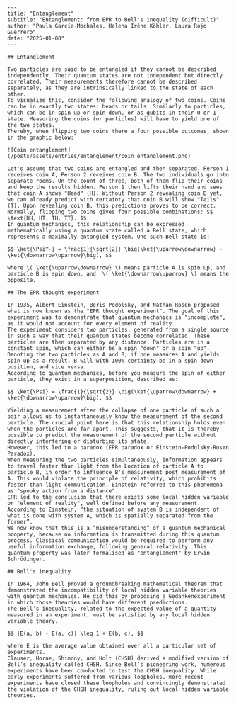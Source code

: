 ``` 
---
title: "Entanglement"
subtitle: "Entanglement: from EPR to Bell's inequality (difficult)"
author: "Paula García-Mochales, Helena Iréne Köhler, Laura Rojo Guerrero"
date: "2025-01-08"
---

## Entanglement

Two particles are said to be entangled if they cannot be described independently. Their quantum states are not independent but directly correlated. Their measurements therefore cannot be described separately, as they are intrinsically linked to the state of each other.
To visualize this, consider the following analogy of two coins. Coins can be in exactly two states: heads or tails. Similarly to particles, which can be in spin up or spin down, or as qubits in their O or 1 state. Measuring the coins (or particles) will have to yield one of the two states.
Thereby, when flipping two coins there a four possible outcomes, shown in the graphic below:

![Coin entanglement](/posts/assets/entries/entanglement/coin_entanglement.png)

Let's assume that two coins are entangled and then separated. Person 1 receives coin A, Person 2 receives coin B. The two individuals go into separate rooms. On the count of three, both of them flip their coins and keep the results hidden. Person 1 then lifts their hand and sees that coin A shows "Head" (H). Without Person 2 revealing coin B yet, we can already predict with certainty that coin B will show "Tails"(T). Upon revealing coin B, this predictions proves to be correct.
Normally, flipping two coins gives four possible combinations: $$ \text{HH, HT, TH, TT}. $$
In quantum mechanics, this relationship can be expressed mathematically using a quantum state called a Bell state, which represents a maximally entangled system. One such Bell state is:

$$ \ket{\Psi^-} = \frac{1}{\sqrt{2}} \big(\ket{\uparrow\downarrow} - \ket{\downarrow\uparrow}\big), $$

where \( \ket{\uparrow\downarrow} \) means particle A is spin up, and particle B is spin down, and  \( \ket{\downarrow\uparrow} \) means the opposite.

## The EPR thought experiment

In 1935, Albert Einstein, Boris Podolsky, and Nathan Rosen proposed what is now known as the "EPR thought experiment". The goal of this experiment was to demonstrate that quantum mechanics is "incomplete", as it would not account for every element of reality.
The experiment considers two particles, generated from a single source in such a way that their quantum states become correlated. These particles are then separated by any distance. Particles are in a constant spin, which can either be a spin "down" or a spin "up". Denoting the two particles as A and B, if one measures A and yields spin up as a result, B will with 100% certainty be in a spin down position, and vice versa.
According to quantum mechanics, before you measure the spin of either particle, they exist in a superposition, described as:

$$ \ket{\Psi} = \frac{1}{\sqrt{2}} \big(\ket{\uparrow\downarrow} + \ket{\downarrow\uparrow}\big). $$

Yielding a measurement after the collapse of one particle of such a pair allows us to instantaneously know the measurement of the second particle. The crucial point here is that this relationship holds even when the particles are far apart. This suggests, that it is thereby possible to predict the measurement of the second particle without directly interfering or disturbing its state.
However, this led to a paradox (EPR paradox or Einstein-Podolsky-Rosen Paradox).
When measuring the two particles simultaneously, information appears to travel faster than light from the Location of particle A to particle B, in order to influence B's measurement post measurement of A. This would violate the principle of relativity, which prohibits faster-than-light communication. Einstein referred to this phenomena as "spooky action from a distance".
EPR led to the conclusion that there exists some local hidden variable or "element of reality", well defined before any measurement. According to Einstein, “the situation of system B is independent of what is done with system A, which is spatially separated from the former”.
We now know that this is a “misunderstanding” of a quantum mechanical property, because no information is transmitted during this quantum process. Classical communication would be required to perform any useful information exchange, following general relativity. This quantum property was later formalised as "entanglement" by Erwin Schrödinger.

## Bell's inequality

In 1964, John Bell proved a groundbreaking mathematical theorem that demonstrated the incompatibility of local hidden variable theories with quantum mechanics. He did this by proposing a Gedankenexperiment in which those theories would have different predictions.
The Bell’s inequality, related to the expected value of a quantity measured in an experiment, must be satisfied by any local hidden variable theory.

$$ |E(a, b) - E(a, c)| \leq 1 + E(b, c), $$

where E is the average value obtained over all a particular set of experiments.
Clauser, Horne, Shimony, and Holt (CHSH) derived a modified version of Bell’s inequality called CHSH. Since Bell’s pioneering work, numerous experiments have been conducted to test the CHSH inequality. While early experiments suffered from various loopholes, more recent experiments have closed these loopholes and convincingly demonstrated the violation of the CHSH inequality, ruling out local hidden variable theories.

```